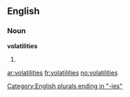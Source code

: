==English==

===Noun===
'''volatilities'''

# {{plural of|[[volatility]]}}

[[Category:English plurals ending in "-ies"]]

[[ar:volatilities]]
[[fr:volatilities]]
[[no:volatilities]]